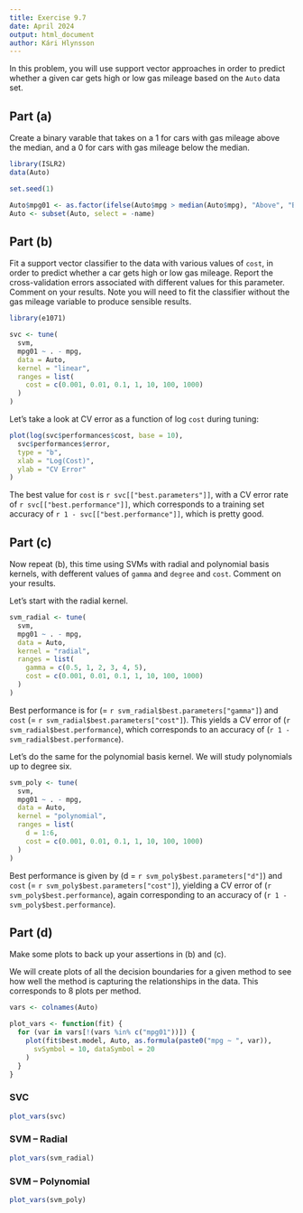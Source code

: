 ```yaml
---
title: Exercise 9.7
date: April 2024
output: html_document
author: Kári Hlynsson
---
```


In this problem, you will use support vector approaches in order to predict
whether a given car gets high or low gas mileage based on the `Auto` data set.

## Part (a)
Create a binary varable that takes on a 1 for cars with gas mileage above the
median, and a 0 for cars with gas mileage below the median.

```r
library(ISLR2)
data(Auto)

set.seed(1)

Auto$mpg01 <- as.factor(ifelse(Auto$mpg > median(Auto$mpg), "Above", "Below"))
Auto <- subset(Auto, select = -name)
```

## Part (b)
Fit a support vector classifier to the data with various values of `cost`, in
order to predict whether a car gets high or low gas mileage. Report the
cross-validation errors associated with different values for this parameter.
Comment on your results. Note you will need to fit the classifier without the
gas mileage variable to produce sensible results.

```r
library(e1071)

svc <- tune(
  svm,
  mpg01 ~ . - mpg,
  data = Auto,
  kernel = "linear",
  ranges = list(
    cost = c(0.001, 0.01, 0.1, 1, 10, 100, 1000)
  )
)
```

Let's take a look at CV error as a function of log `cost` during tuning:

```r
plot(log(svc$performances$cost, base = 10),
  svc$performances$error,
  type = "b",
  xlab = "Log(Cost)",
  ylab = "CV Error"
)
```

The best value for `cost` is `r svc[["best.parameters"]]`, with a CV error
rate of `r svc[["best.performance"]]`, which corresponds to a training set
accuracy of `r 1 - svc[["best.performance"]]`, which is pretty good.

## Part (c)
Now repeat (b), this time using SVMs with radial and polynomial basis kernels,
with defferent values of `gamma` and `degree` and `cost`. Comment on your
results.

Let's start with the radial kernel.

```r
svm_radial <- tune(
  svm,
  mpg01 ~ . - mpg,
  data = Auto,
  kernel = "radial",
  ranges = list(
    gamma = c(0.5, 1, 2, 3, 4, 5),
    cost = c(0.001, 0.01, 0.1, 1, 10, 100, 1000)
  )
)
```

Best performance is for \(\gamma = `r svm_radial$best.parameters["gamma"]`\)
and `cost` \(= `r svm_radial$best.parameters["cost"]`\). This yields a CV
error of \(`r svm_radial$best.performance`\), which corresponds to an accuracy
of \(`r 1 - svm_radial$best.performance`\).

Let's do the same for the polynomial basis kernel. We will study polynomials
up to degree six.

```r
svm_poly <- tune(
  svm,
  mpg01 ~ . - mpg,
  data = Auto,
  kernel = "polynomial",
  ranges = list(
    d = 1:6,
    cost = c(0.001, 0.01, 0.1, 1, 10, 100, 1000)
  )
)
```

Best performance is given by \(d = `r svm_poly$best.parameters["d"]`\) and
`cost` \(= `r svm_poly$best.parameters["cost"]`\), yielding a CV error of
\(`r svm_poly$best.performance`\), again corresponding to an accuracy of
\(`r 1 - svm_poly$best.performance`\).

## Part (d)
Make some plots to back up your assertions in (b) and (c).

We will create plots of all the decision boundaries for a given method to see
how well the method is capturing the relationships in the data. This
corresponds to 8 plots per method.

```r
vars <- colnames(Auto)

plot_vars <- function(fit) {
  for (var in vars[!(vars %in% c("mpg01"))]) {
    plot(fit$best.model, Auto, as.formula(paste0("mpg ~ ", var)),
      svSymbol = 10, dataSymbol = 20
    )
  }
}
```

### SVC

```r
plot_vars(svc)
```

### SVM -- Radial

```r
plot_vars(svm_radial)
```

### SVM -- Polynomial

```r
plot_vars(svm_poly)
```
